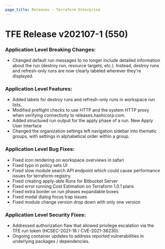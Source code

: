 ```yaml
---
page_title: Releases - Terraform Enterprise
---
```


# TFE Release v202107-1 (550)

### Application Level Breaking Changes:

* Changed default run messages to no longer include detailed information about the run (destroy run, resource targets, etc.). Instead, destroy runs and refresh-only runs are now clearly labeled wherever they're displayed.

### Application Level Features:

* Added labels for destroy runs and refresh-only runs in workspace run lists.
* Modified preflight checks to use HTTP and the system HTTP proxy when verifying connectivity to releases.hashicorp.com.
* Added structured run output for the apply phase of a run. New Apply User Interface
* Changed the organization settings left navigation sidebar into thematic groups, with settings in alphabetical order within a group.

### Application Level Bug Fixes:

* Fixed icon rendering on workspace overviews in safari
* Fixed typo in policy sets UI
* Fixed slow module search API endpoint which could cause performance issues for terraform-registry.
* Fixed creating apply-able Runs for Bitbucket Server
* Fixed error running Cost Estimation on Terraform 1.0.1 plans
* Fixed extra border on run phases expandable boxes
* Fixed modal dialog focus trap issues
* Fixed module change version drop down with only one version

### Application Level Security Fixes:

* Addressed authorization flaw that allowed privilege escalation via the TFE run token (HCSEC-2021-18 / CVE-2021-36230).
* Ongoing container updates to address reported vulnerabilities in underlying packages / dependencies.

